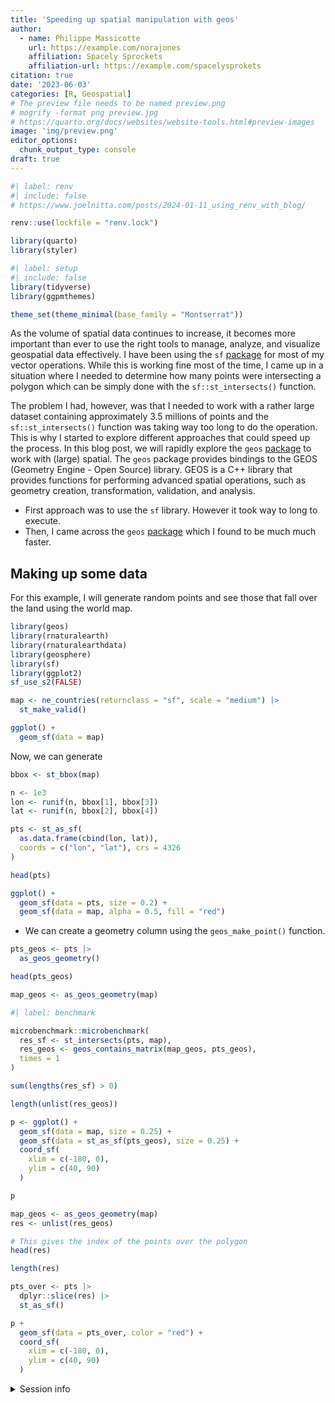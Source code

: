 ```yaml
---
title: 'Speeding up spatial manipulation with geos'
author:
  - name: Philippe Massicotte
    url: https://example.com/norajones
    affiliation: Spacely Sprockets
    affiliation-url: https://example.com/spacelysprokets
citation: true
date: '2023-06-03'
categories: [R, Geospatial]
# The preview file needs to be named preview.png
# mogrify -format png preview.jpg
# https://quarto.org/docs/websites/website-tools.html#preview-images
image: 'img/preview.png'
editor_options:
  chunk_output_type: console
draft: true
---
```


```r
#| label: renv
#| include: false
# https://www.joelnitta.com/posts/2024-01-11_using_renv_with_blog/

renv::use(lockfile = "renv.lock")

library(quarto)
library(styler)
```

```r
#| label: setup
#| include: false
library(tidyverse)
library(ggpmthemes)

theme_set(theme_minimal(base_family = "Montserrat"))
```

<!-- ![Let's crop something! Photo by <a href="https://unsplash.com/@rozetsky?utm_source=unsplash&utm_medium=referral&utm_content=creditCopyText">Ant Rozetsky</a> on <a href="https://unsplash.com/s/photos/crop?utm_source=unsplash&utm_medium=referral&utm_content=creditCopyText">Unsplash</a>](img/preview.png){fig-alt="Close up on a grain field" fig-align="center"} -->

As the volume of spatial data continues to increase, it becomes more important than ever to use the right tools to manage, analyze, and visualize geospatial data effectively. I have been using the `sf` [package](https://r-spatial.github.io/sf/) for most of my vector operations. While this is working fine most of the time, I came up in a situation where I needed to determine how many points were intersecting a polygon which can be simply done with the `sf::st_intersects()` function.

The problem I had, however, was that I needed to work with a rather large dataset containing approximately 3.5 millions of points and the `sf::st_intersects()` function was taking way too long to do the operation. This is why I started to explore different approaches that could speed up the process. In this blog post, we will rapidly explore the `geos` [package](https://github.com/paleolimbot/geos/) to work with (large) spatial. The `geos` package provides bindings to the GEOS (Geometry Engine - Open Source) library. GEOS is a C++ library that provides functions for performing advanced spatial operations, such as geometry creation, transformation, validation, and analysis.

- First approach was to use the `sf` library. However it took way to long to execute.
- Then, I came across the `geos` [package](https://github.com/paleolimbot/geos/) which I found to be much much faster.

## Making up some data

For this example, I will generate random points and see those that fall over the land using the world map.

```r
library(geos)
library(rnaturalearth)
library(rnaturalearthdata)
library(geosphere)
library(sf)
library(ggplot2)
sf_use_s2(FALSE)

map <- ne_countries(returnclass = "sf", scale = "medium") |>
  st_make_valid()

ggplot() +
  geom_sf(data = map)
```

Now, we can generate

```r
bbox <- st_bbox(map)

n <- 1e3
lon <- runif(n, bbox[1], bbox[3])
lat <- runif(n, bbox[2], bbox[4])

pts <- st_as_sf(
  as.data.frame(cbind(lon, lat)),
  coords = c("lon", "lat"), crs = 4326
)

head(pts)

ggplot() +
  geom_sf(data = pts, size = 0.2) +
  geom_sf(data = map, alpha = 0.5, fill = "red")
```

- We can create a geometry column using the `geos_make_point()` function.

```r
pts_geos <- pts |>
  as_geos_geometry()

head(pts_geos)

map_geos <- as_geos_geometry(map)
```

```r
#| label: benchmark

microbenchmark::microbenchmark(
  res_sf <- st_intersects(pts, map),
  res_geos <- geos_contains_matrix(map_geos, pts_geos),
  times = 1
)

sum(lengths(res_sf) > 0)

length(unlist(res_geos))
```

```r
p <- ggplot() +
  geom_sf(data = map, size = 0.25) +
  geom_sf(data = st_as_sf(pts_geos), size = 0.25) +
  coord_sf(
    xlim = c(-180, 0),
    ylim = c(40, 90)
  )

p

map_geos <- as_geos_geometry(map)
res <- unlist(res_geos)

# This gives the index of the points over the polygon
head(res)

length(res)

pts_over <- pts |>
  dplyr::slice(res) |>
  st_as_sf()

p +
  geom_sf(data = pts_over, color = "red") +
  coord_sf(
    xlim = c(-180, 0),
    ylim = c(40, 90)
  )
```

<details>
  
<summary>Session info</summary>

```r
## Reproducibility info
options(width = 120)
devtools::session_info()
```

</details>
